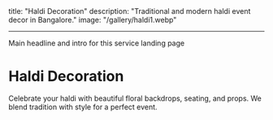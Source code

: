 ## <!-- mdx -->

title: "Haldi Decoration"
description: "Traditional and modern haldi event decor in Bangalore."
image: "/gallery/haldi1.webp"

---

<!-- mdx --> Main headline and intro for this service landing page

# Haldi Decoration

Celebrate your haldi with beautiful floral backdrops, seating, and props. We blend tradition with style for a perfect event.
